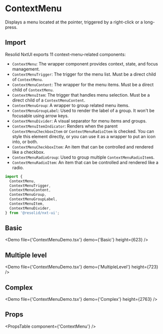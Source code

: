 # ContextMenu

Displays a menu located at the pointer, triggered by a right-click or a long-press.

## Import

Resolid NxtUI exports 11 context-menu-related components:

- `ContextMenu`: The wrapper component provides context, state, and focus management.
- `ContextMenuTrigger`: The trigger for the menu list. Must be a direct child of `ContextMenu`.
- `ContextMenuContent`: The wrapper for the menu items. Must be a direct child of `ContextMenu`.
- `ContextMenuItem`: The trigger that handles menu selection. Must be a direct child of a `ContextMenuContent`.
- `ContextMenuGroup`: A wrapper to group related menu items.
- `ContextMenuGroupLabel`: Used to render the label of a group. It won't be focusable using arrow keys.
- `ContextMenuDivider`: A visual separator for menu items and groups.
- `ContextMenuItemIndicator`: Renders when the parent `ContextMenuCheckboxItem` or `ContextMenuRadioItem` is checked. You can style this element directly, or you can use it as a wrapper to put an icon into, or both.
- `ContextMenuCheckboxItem`: An item that can be controlled and rendered like a checkbox.
- `ContextMenuRadioGroup`: Used to group multiple `ContextMenuRadioItem`s.
- `ContextMenuRadioItem`: An item that can be controlled and rendered like a radio.

```javascript
import {
  ContextMenu,
  ContextMenuTrigger,
  ContextMenuContent,
  ContextMenuGroup,
  ContextMenuGroupLabel,
  ContextMenuItem,
  ContextMenuDivider,
} from '@resolid/nxt-ui';
```

## Basic

<Demo file={'ContextMenuDemo.tsx'} demo={'Basic'} height={623} />

## Multiple level

<Demo file={'ContextMenuDemo.tsx'} demo={'MultipleLevel'} height={723} />

## Complex

<Demo file={'ContextMenuDemo.tsx'} demo={'Complex'} height={2763} />

## Props

<PropsTable component={'ContextMenu'} />
